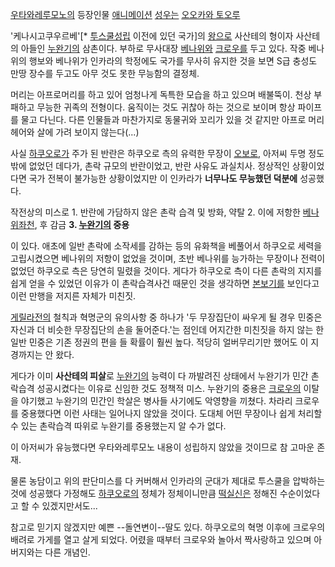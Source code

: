 [[우타와레루모노]]의 등장인물 [[애니메이션]] [[성우]]는 [[오오카와 토오루]]

'케나시고쿠우르베'[* [[투스쿨]]성립 이전에 있던 국가]의 [[왕]]으로 사산테의 형이자 사산테의 아들인 [[누완기]]의 삼촌이다. 부하로 무사대장 [[베나위]]와 [[크로우]]를 두고 있다. 작중 베나위의 행보와 베나위가 인카라의 학정에도 국가를 무사히 유지한 것을 보면 S급 충성도 만땅 장수를 두고도 아무 것도 못한 무능함의 결정체.

머리는 아프로머리를 하고 있어 엄청나게 독특한 모습을 하고 있으며 배불뚝이. 천상 부패하고 무능한 귀족의 전형이다. 움직이는 것도 귀찮아 하는 것으로 보이며 항상 파이프를 물고 다닌다. 다른 인물들과 마찬가지로 동물귀와 꼬리가 있을 것 같지만 아프로 머리 헤어와 살에 가려 보이지 않는다(...)

사실 [[하쿠오로]]가 주가 된 반란은 하쿠오로 측의 유력한 무장이 [[오보로]], 아저씨 두명 정도 밖에 없었던 데다가, 촌락 규모의 반란이었고, 반란 사유도 과실치사. 정상적인 상황이었다면 국가 전복이 불가능한 상황이었지만 이 인카라가 '''너무나도 무능했던 덕분에''' 성공했다. 

작전상의 미스로
1. 반란에 가담하지 않은 촌락 습격 및 방화, 약탈
2. 이에 저항한 [[베나위]]좌천, 후 감금
'''3. [[누완기]]의 중용'''

이 있다. 애초에 일반 촌락에 소작세를 감하는 등의 유화책을 베풀어서 하쿠오로 세력을 고립시켰으면 베나위의 저항이 없었을 것이며, 초반 베나위를 능가하는 무장이나 전력이 없었던 하쿠오로 측은 당연히 밀렸을 것이다. 게다가 하쿠오로 측이 다른 촌락의 지지를 쉽게 얻을 수 있었던 이유가 이 촌락습격사건 때문인 것을 생각하면 [[본보기]]를 보인다고 이런 만행을 저지른 자체가 미친짓. 

[[게릴라]]전의 철칙과 혁명군의 유의사항 중 하나가 '두 무장집단이 싸우게 될 경우 민중은 자신과 더 비슷한 무장집단의 손을 둘어준다.'는 점인데 어지간한 미친짓을 하지 않는 한 일반 민중은 기존 정권의 편을 들 확률이 훨씬 높다. 적당히 얼버무리기만 했어도 이 지경까지는 안 왔다.

게다가 이미 '''사산테의 피살'''로 [[누완기]]의 능력이 다 까발려진 상태에서 누완기가 민간 촌락습격 성공시켰다는 이유로 신임한 것도 정책적 미스. 누완기의 중용은 [[크로우]]의 이탈을 야기했고 누완기의 민간인 학살은 병사들 사기에도 악영향을 끼쳤다. 차라리 크로우를 중용했다면 이런 사태는 일어나지 않았을 것이다. 도대체 어떤 무장이나 쉽게 처리할 수 있는 촌락습격 따위로 누완기를 중용했는지 알 수가 없다.

이 아저씨가 유능했다면 우타와레루모노 내용이 성립하지 않았을 것이므로 참 고마운 존재.

물론 농담이고 위의 판단미스를 다 커버해서 인카라의 군대가 제대로 투스쿨을 압박하는 것에 성공했다 가정해도 [[하쿠오로]]의 정체가 정체이니만큼 [[떡실신]]은 정해진 수순이었다고 할 수 있겠지만서도...

참고로 믿기지 않겠지만 예쁜 --돌연변이--딸도 있다. 하쿠오로의 혁명 이후에 크로우의 배려로 가게를 열고 살게 되었다. 어렸을 때부터 크로우와 놀아서 짝사랑하고 있으며 아버지와는 다른 개념인.
